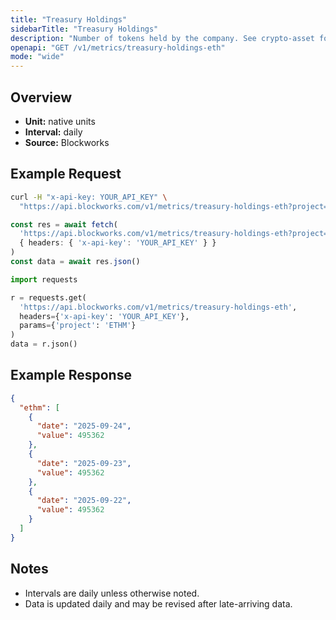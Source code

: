 ```yaml
---
title: "Treasury Holdings"
sidebarTitle: "Treasury Holdings"
description: "Number of tokens held by the company. See crypto-asset for asset indicator"
openapi: "GET /v1/metrics/treasury-holdings-eth"
mode: "wide"
---
```


## Overview

- **Unit:** native units
- **Interval:** daily
- **Source:** Blockworks

## Example Request

<CodeGroup>

```bash cURL
curl -H "x-api-key: YOUR_API_KEY" \
  "https://api.blockworks.com/v1/metrics/treasury-holdings-eth?project=ETHM"
```

```typescript TypeScript
const res = await fetch(
  'https://api.blockworks.com/v1/metrics/treasury-holdings-eth?project=ETHM',
  { headers: { 'x-api-key': 'YOUR_API_KEY' } }
)
const data = await res.json()
```

```python Python
import requests

r = requests.get(
  'https://api.blockworks.com/v1/metrics/treasury-holdings-eth',
  headers={'x-api-key': 'YOUR_API_KEY'},
  params={'project': 'ETHM'}
)
data = r.json()
```

</CodeGroup>

## Example Response

```json
{
  "ethm": [
    {
      "date": "2025-09-24",
      "value": 495362
    },
    {
      "date": "2025-09-23",
      "value": 495362
    },
    {
      "date": "2025-09-22",
      "value": 495362
    }
  ]
}
```

## Notes
- Intervals are daily unless otherwise noted.
- Data is updated daily and may be revised after late-arriving data.